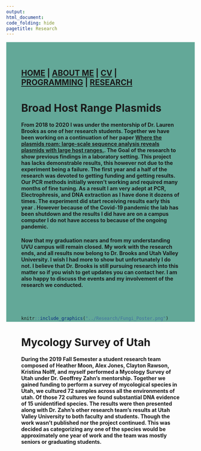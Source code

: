```yaml
---
output: 
html_document:
code_folding: hide
pagetitle: Research
---
```

<style type="text/css">
.main-container {
  max-width: 1800px;
  margin-left: auto;
  margin-right: auto;
}
</style>

<style>
div.blue { background-color:#63a898; border-radius: 5px; padding: 20px;}
</style>
<div class = "blue">



<style>
div.blue { background-color:#63a898; border-radius: 0px; padding: 20px;}
</style>
<div class = "blue">


## [HOME](http://AR-Polyhedron.github.io/) | [ABOUT ME](http://AR-Polyhedron.github.io/About_Me/) | [CV](http://AR-Polyhedron.github.io/CV/) | [PROGRAMMING](http://AR-Polyhedron.github.io/Programming/) | [RESEARCH](http://AR-Polyhedron.github.io/Research/) 



# Broad Host Range Plasmids


#### From 2018 to 2020 I was under the mentorship of Dr. Lauren Brooks as one of her research students. Together we have been working on a continuation of her paper [Where the plasmids roam: large-scale sequence analysis reveals plasmids with large host ranges.](https://www.ncbi.nlm.nih.gov/pmc/articles/PMC6412061/). The Goal of the research to show previous findings in a laboratory setting. This project has lacks demonstrable results, this however not due to the experiment being a failure. The first year and a half of the research was devoted to getting funding and getting results. Our PCR methods initially weren't working and required many months of fine tuning. As a result I am very adept at PCR, Electrophresis, and DNA extraction as I have done it dozens of times. The experiment did start receiving results early this year . However because of the Covid-19 pandemic the lab has been shutdown and the results I did have are on a campus computer I do not have access to because of the ongoing pandemic.

#### Now that my graduation nears and from my understanding UVU campus will remain closed. My work with the research ends, and all results now belong to Dr. Brooks and Utah Valley University. I wish I had more to show but unfortunately I do not. I believe that Dr. Brooks is still pursuing research into this matter so if you wish to get updates you can contact her. I am also happy to discuss the events and my involvement of the research we conducted. 

<br>

<div style= "float:right;position: relative;top:10px">
```r
knitr::include_graphics("../Research/Fungi_Poster.png")
```

# Mycology Survey of Utah

#### During the 2019 Fall Semester a student research team composed of Heather Moon, Alex Jones, Clayton Rawson, Kristina Nolff, and myself performed a Mycology Survey of Utah under Dr. Geoffrey Zahn's mentorship. Together we gained funding to perform a survey of mycological species in Utah, we cultured 72 samples across all the environments of utah. Of those 72 cultures we found substantial DNA evidence of 15 unidentified species. The results were then presented along with Dr. Zahn's other research team's results at Utah Valley University to both faculty and students. Though the work wasn't published nor the project continued. This was decided as categorizing any one of the species would be approximately one year of work and the team was mostly seniors or graduating students.

<br><br><br><br><br><br><br><br><br>
<br><br><br><br><br><br><br><br><br>
<br><br><br><br><br><br><br><br><br>


